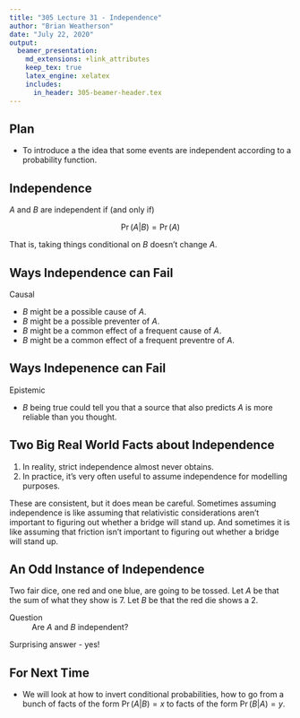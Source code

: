 ```yaml
---
title: "305 Lecture 31 - Independence"
author: "Brian Weatherson"
date: "July 22, 2020"
output: 
  beamer_presentation:
    md_extensions: +link_attributes
    keep_tex: true
    latex_engine: xelatex
    includes:
      in_header: 305-beamer-header.tex
---
```


## Plan

- To introduce a the idea that some events are independent according to a probability function.

## Independence

$A$ and $B$ are independent if (and only if)

$$
\Pr(A | B) = \Pr(A)
$$

That is, taking things conditional on $B$ doesn't change $A$.

## Ways Independence can Fail

Causal

- $B$ might be a possible cause of $A$. \pause
- $B$ might be a possible preventer of $A$. \pause
- $B$ might be a common effect of a frequent cause of $A$. \pause
- $B$ might be a common effect of a frequent preventre of $A$.

## Ways Indepenence can Fail

Epistemic

- $B$ being true could tell you that a source that also predicts $A$ is more reliable than you thought.

## Two Big Real World Facts about Independence

1. In reality, strict independence almost never obtains. \pause
2. In practice, it's very often useful to assume independence for modelling purposes. \pause

These are consistent, but it does mean be careful. Sometimes assuming independence is like assuming that relativistic considerations aren't important to figuring out whether a bridge will stand up. And sometimes it is like assuming that friction isn't important to figuring out whether a bridge will stand up.

## An Odd Instance of Independence

Two fair dice, one red and one blue, are going to be tossed. Let $A$ be that the sum of what they show is 7. Let $B$ be that the red die shows a 2.

Question
:    Are $A$ and $B$ independent? \pause

Surprising answer - yes!

## For Next Time

- We will look at how to invert conditional probabilities, how to go from a bunch of facts of the form $\Pr(A | B) = x$ to facts of the form $\Pr(B | A) = y$.
